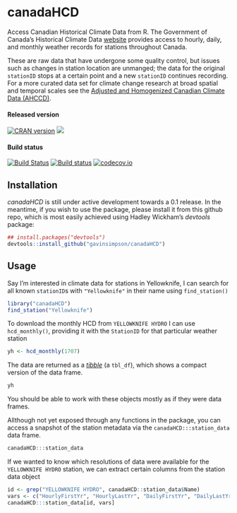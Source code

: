# canadaHCD
Access Canadian Historical Climate Data from R. The Government of Canada's Historical Climate Data [website](http://climate.weather.gc.ca/index_e.html) provides access to hourly, daily, and monthly weather records for stations throughout Canada.

These are raw data that have undergone some quality control, but issues such as changes in station location are unmanged; the data for the original `stationID` stops at a certain point and a new `stationID` continues recording. For a more curated data set for climate change research at broad spatial and temporal scales see the [Adjusted and Homogenized Canadian Climate Data (AHCCD)](http://ec.gc.ca/dccha-ahccd/default.asp?lang=En&n=B1F8423A-1).

#### Released version
[![CRAN version](http://www.r-pkg.org/badges/version/canadaHCD)](http://cran.rstudio.com/web/packages/canadaHCD/index.html) [![](http://cranlogs.r-pkg.org/badges/grand-total/canadaHCD)](http://cran.rstudio.com/web/packages/canadaHCD/index.html)

#### Build status
[![Build Status](https://travis-ci.org/gavinsimpson/canadaHCD.svg?branch=master)](https://travis-ci.org/gavinsimpson/canadaHCD)  [![Build status](https://ci.appveyor.com/api/projects/status/e3ptg9drviavci71/branch/master?svg=true)](https://ci.appveyor.com/project/gavinsimpson/canadahcd/branch/master)  [![codecov.io](https://codecov.io/github/gavinsimpson/canadaHCD/coverage.svg?branch=master)](https://codecov.io/github/gavinsimpson/canadaHCD?branch=master)

## Installation

*canadaHCD* is still under active development towards a 0.1 release. In the meantime, if you wish to use the package, please install it from this github repo, which is most easily achieved using Hadley Wickham's *devtools* package:

```r
## install.packages("devtools")
devtools::install_github("gavinsimpson/canadaHCD")
```

## Usage

Say I'm interested in climate data for stations in Yellowknife, I can search for all known `stationID`s with `"Yellowknife"` in their name using `find_station()`

```r
library("canadaHCD")
find_station("Yellowknife")
```

To download the monthly HCD from `YELLOWKNIFE HYDRO` I can use `hcd_monthly()`, providing it with the `StationID` for that particular weather station

```r
yh <- hcd_monthly(1707)
```

The data are returned as a [*tibble*](https://cran.r-project.org/web/packages/tibble/vignettes/tibble.html) (a `tbl_df`), which shows a compact version of the data frame.

```r
yh
```

You should be able to work with these objects mostly as if they were data frames.

Allthough not yet exposed through any functions in the package, you can access a snapshot of the station metadata via the `canadaHCD:::station_data` data frame.

```r
canadaHCD:::station_data
```

If we wanted to know which resolutions of data were available for the `YELLOWKNIFE HYDRO` station, we can extract certain columns from the station data object

```r
id <- grep("YELLOWKNIFE HYDRO", canadaHCD::station_data$Name)
vars <- c("HourlyFirstYr", "HourlyLastYr", "DailyFirstYr", "DailyLastYr", "MonthlyFirstYr", "MonthlyLastYr")
canadaHCD:::station_data[id, vars]
```

